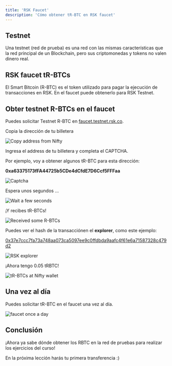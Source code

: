 ---
title: 'RSK Faucet'
description: 'Cómo obtener tR-BTC en RSK faucet'
---

## Testnet

Una testnet (red de prueba) es una red con las mismas características que la red principal de un Blockchain,
pero sus criptomonedas y tokens no valen dinero real.

## RSK faucet tR-BTCs

El Smart Bitcoin (R-BTC) es el token utilizado para pagar la ejecución de transacciones en RSK.
En el faucet puede obtenerlo para RSK Testnet.

## Obter testnet R-BTCs en el faucet

Puedes solicitar Testnet R-BTC en
[faucet.testnet.rsk.co](https://faucet.testnet.rsk.co/).

Copia la dirección de tu billetera

![Copy address from Nifty](/img/courses/dev/01/rsk-faucet/image-01.png)

Ingresa el address de tu billetera y completa el CAPTCHA.

Por ejemplo, voy a obtener algunos tR-BTC para esta dirección:

**0xa63375173fFA44725b5CDe4dCfdE7D6Ccf5FFFaa**

![Captcha](/img/courses/dev/01/rsk-faucet/image-02.png)

Espera unos segundos ...

![Wait a few seconds](/img/courses/dev/01/rsk-faucet/image-03.png)

¡Y recibes tR-BTCs!

![Received some R-BTCs](/img/courses/dev/01/rsk-faucet/image-04.png)

Puedes ver el hash de la transacciónen el **explorer**, como este ejemplo:

[0x37e7ccc7fa73a748aa073ca5097ee9c0ffdbda9aafc4f61e6a71587328c479d2](https://explorer.testnet.rsk.co/tx/0x37e7ccc7fa73a748aa073ca5097ee9c0ffdbda9aafc4f61e6a71587328c479d2)

![RSK explorer](/img/courses/dev/01/rsk-faucet/image-05.png)

¡Ahora tengo 0.05 tRBTC!

![tR-BTCs at Nifty wallet](/img/courses/dev/01/rsk-faucet/image-06.png)

## Una vez al día

Puedes solicitar tR-BTC en el faucet una vez al día.

![faucet once a day](/img/courses/dev/01/rsk-faucet/image-07.png)

## Conclusión

¡Ahora ya sabe dónde obtener los RBTC en la red de pruebas para realizar los ejercicios del curso!

En la próxima lección harás tu primera transferencia :)
